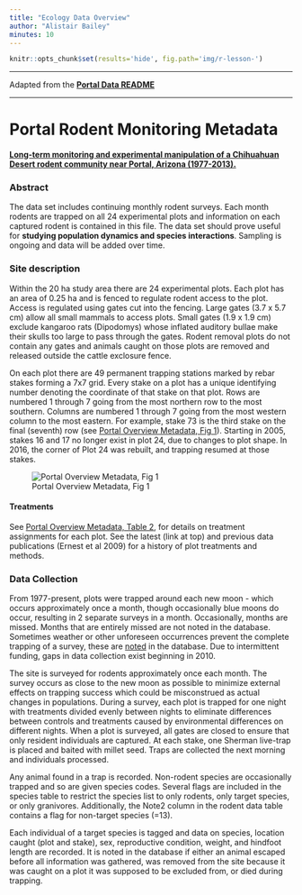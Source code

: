 ```yaml
---
title: "Ecology Data Overview"
author: "Alistair Bailey"
minutes: 10
---
```


```r
knitr::opts_chunk$set(results='hide', fig.path='img/r-lesson-')
```

-----------------------------

Adapted from the [**Portal Data README**](https://github.com/weecology/PortalData/blob/master/Rodents/README.md)

-----------------------------

# Portal Rodent Monitoring Metadata

[**Long-term monitoring and experimental manipulation of a Chihuahuan Desert rodent community near Portal, Arizona (1977-2013).**](http://onlinelibrary.wiley.com/doi/10.1890/15-2115.1/full)

### Abstract

The data set includes continuing monthly rodent surveys. Each month rodents are trapped on all 24 experimental plots and information on each captured rodent is contained in this file. The data set should prove useful for **studying population dynamics and species interactions**. Sampling is ongoing and data will be added over time.

### Site description 

Within the 20 ha study area there are 24 experimental plots. Each plot has an area of 0.25 ha and is fenced to regulate rodent access to the plot. Access is regulated using gates cut into the fencing. Large gates (3.7 x 5.7 cm) allow all small mammals to access plots. Small gates (1.9 x 1.9 cm) exclude kangaroo rats (Dipodomys) whose inflated auditory bullae make their skulls too large to pass through the gates. Rodent removal plots do not contain any gates and animals caught on those plots are removed and released outside the cattle exclosure fence.

On each plot there are 49 permanent trapping stations marked by rebar stakes forming a 7x7 grid. Every stake on a plot has a unique identifying number denoting the coordinate of that stake on that plot. Rows are numbered 1 through 7 going from the most northern row to the most southern. Columns are numbered 1 through 7 going from the most western column to the most eastern. For example, stake 73 is the third stake on the final (seventh) row (see [Portal Overview Metadata, Fig 1](img/Portal_Figure1.jpg)). Starting in 2005, stakes 16 and 17 no longer exist in plot 24, due to changes to plot shape. In 2016, the corner of Plot 24 was rebuilt, and trapping resumed at those stakes.

![Portal Overview Metadata, Fig 1](img/Portal_Figure1.jpg)

#### Treatments 

See [Portal Overview Metadata, Table 2](https://github.com/weecology/PortalData/blob/master/SiteandMethods/Portal_plot_treatments.csv), for details on treatment assignments for each plot. See the latest (link at top) and previous data publications (Ernest et al 2009) for a history of plot treatments and methods.

### Data Collection 

From 1977-present, plots were trapped around each new moon - which occurs approximately once a month, though occasionally blue moons do occur, resulting in 2 separate surveys in a month. Occasionally, months are missed. Months that are entirely missed are not noted in the database. Sometimes weather or other unforeseen occurrences prevent the complete trapping of a survey, these are [noted](https://github.com/weecology/PortalData/blob/master/Rodents/Portal_rodent_datanotes.csv) in the database. Due to intermittent funding, gaps in data collection exist beginning in 2010.

The site is surveyed for rodents approximately once each month. The survey occurs as close to the new moon as possible to minimize external effects on trapping success which could be misconstrued as actual changes in populations. During a survey, each plot is trapped for one night with treatments divided evenly between nights to eliminate differences between controls and treatments caused by environmental differences on different nights. When a plot is surveyed, all gates are closed to ensure that only resident individuals are captured. At each stake, one Sherman live-trap is placed and baited with millet seed. Traps are collected the next morning and individuals processed.
 
Any animal found in a trap is recorded. Non-rodent species are occasionally trapped and so are given species codes. Several flags are included in the species table to restrict the species list to only rodents, only target species, or only granivores. Additionally, the Note2 column in the rodent data table contains a flag for non-target species (=13).

Each individual of a target species is tagged and data on species, location caught (plot and stake), sex, reproductive condition, weight, and hindfoot length are recorded. It is noted in the database if either an animal escaped before all information was gathered, was removed from the site because it was caught on a plot it was supposed to be excluded from, or died during trapping.